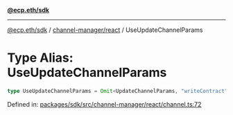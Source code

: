 [**@ecp.eth/sdk**](../../../index.mdx)

***

[@ecp.eth/sdk](/sdk-reference/index.mdx) / [channel-manager/react](/sdk-reference/channel-manager/react/index.mdx) / UseUpdateChannelParams

# Type Alias: UseUpdateChannelParams

```ts
type UseUpdateChannelParams = Omit<UpdateChannelParams, "writeContract">;
```

Defined in: [packages/sdk/src/channel-manager/react/channel.ts:72](https://github.com/ecp-eth/comments-monorepo/blob/main/packages/sdk/src/channel-manager/react/channel.ts#L72)
